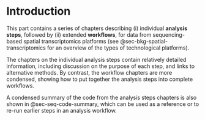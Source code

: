 # Introduction {#sec-seq-introduction}

This part contains a series of chapters describing (i) individual **analysis steps**, followed by (ii) extended **workflows**, for data from sequencing-based spatial transcriptomics platforms (see @sec-bkg-spatial-transcriptomics for an overview of the types of technological platforms).

The chapters on the individual analysis steps contain relatively detailed information, including discussion on the purpose of each step, and links to alternative methods. By contrast, the workflow chapters are more condensed, showing how to put together the analysis steps into complete workflows.

A condensed summary of the code from the analysis steps chapters is also shown in @sec-seq-code-summary, which can be used as a reference or to re-run earlier steps in an analysis workflow.
